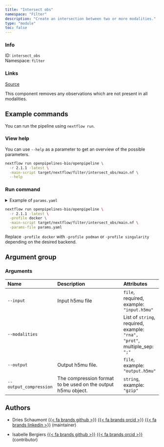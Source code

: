 ```yaml
---
title: "Intersect obs"
namespace: "Filter"
description: "Create an intersection between two or more modalities."
type: "module"
toc: false
---
```


::: {.column-margin}

### Info

ID: `intersect_obs`  
Namespace: `filter`

### Links
[Source](https://github.com/openpipelines-bio/openpipeline/blob/2.1.1/src/filter/intersect_obs/config.vsh.yaml){.btn-action .btn-sm .btn-info .btn role="button"}

:::

This component removes any observations which are not present in all modalities.


## Example commands

You can run the pipeline using `nextflow run`.

### View help

You can use `--help` as a parameter to get an overview of the possible parameters.

```bash
nextflow run openpipelines-bio/openpipeline \
  -r 2.1.1 -latest \
  -main-script target/nextflow/filter/intersect_obs/main.nf \
  --help
```

### Run command

<details>
<summary>Example of `params.yaml`</summary>
```yaml
# Arguments
input: # please fill in - example: "input.h5mu"
modalities: # please fill in - example: ["rna", "prot"]
# output: "$id.$key.output.h5mu"
# output_compression: "gzip"

# Nextflow input-output arguments
publish_dir: # please fill in - example: "output/"
# param_list: "my_params.yaml"
```
</details>

```bash
nextflow run openpipelines-bio/openpipeline \
  -r 2.1.1 -latest \
  -profile docker \
  -main-script target/nextflow/filter/intersect_obs/main.nf \
  -params-file params.yaml
```

:::{.callout-note}
Replace `-profile docker` with `-profile podman` or `-profile singularity` depending on the desired backend.
:::

## Argument group

### Arguments

|Name                   |Description                                                  |Attributes                                                                |
|:----------|:--------------------------------------------------|:--------------------|
|`--input`              |Input h5mu file                                              |`file`, required, example: `"input.h5mu"`                                 |
|`--modalities`         |                                                             |List of `string`, required, example: `"rna", "prot"`, multiple_sep: `";"` |
|`--output`             |Output h5mu file.                                            |`file`, example: `"output.h5mu"`                                          |
|`--output_compression` |The compression format to be used on the output h5mu object. |`string`, example: `"gzip"`                                               |

## Authors


  * Dries Schaumont [{{< fa brands github >}}](https://github.com/DriesSchaumont) [{{< fa brands orcid >}}](https://orcid.org/0000-0002-4389-0440) [{{< fa brands linkedin >}}](https://linkedin.com/in/dries-schaumont) (maintainer)

  * Isabelle Bergiers [{{< fa brands github >}}](https://github.com/Isabelle-b) [{{< fa brands orcid >}}](https://orcid.org/0000-0001-9622-7960) (contributor)

